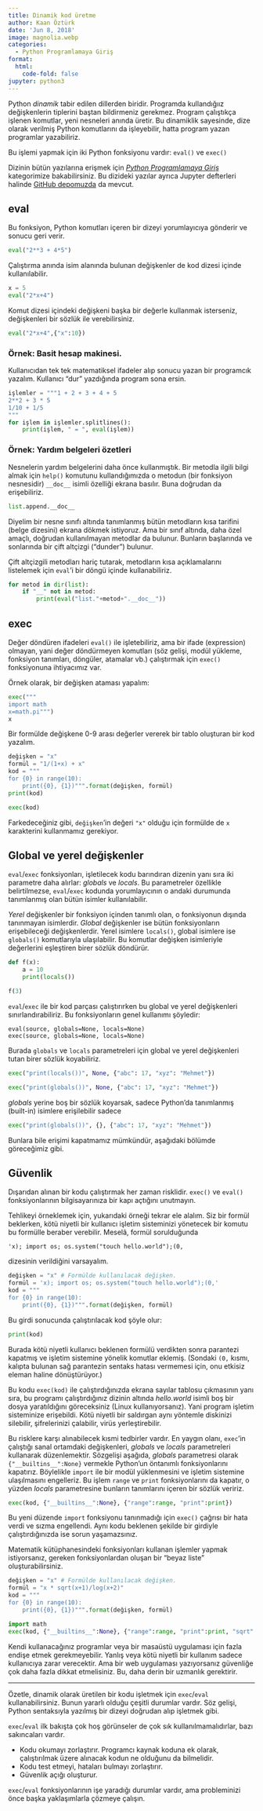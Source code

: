 ```yaml
---
title: Dinamik kod üretme
author: Kaan Öztürk
date: 'Jun 8, 2018'
image: magnolia.webp
categories:
  - Python Programlamaya Giriş
format:
  html:
    code-fold: false
jupyter: python3
---
```


Python _dinamik_ tabir edilen dillerden biridir. Programda kullandığıız değişkenlerin tiplerini baştan bildirmeniz gerekmez. Program çalıştıkça işlenen komutlar, yeni nesneleri anında üretir. Bu dinamiklik sayesinde, dize olarak verilmiş Python komutlarını da işleyebilir, hatta program yazan programlar yazabiliriz.

Bu işlemi yapmak için iki Python fonksiyonu vardır: `eval()` ve `exec()`

Dizinin bütün yazılarına erişmek için <a href="http://www.veridefteri.com/category/python-giris/"><em>Python Programlamaya Giriş</em></a> kategorimize bakabilirsiniz. Bu dizideki yazılar ayrıca Jupyter defterleri halinde <a href="https://github.com/sibirbil/VeriDefteri/tree/master/Python_Programlama">GitHub depomuzda</a> da mevcut.

## eval

Bu fonksiyon, Python komutları içeren bir dizeyi yorumlayıcıya gönderir ve sonucu geri verir.

```python
eval("2**3 + 4*5")
```

Çalıştırma anında isim alanında bulunan değişkenler de kod dizesi içinde kullanılabilir.

```python
x = 5
eval("2*x+4")
```

Komut dizesi içindeki değişkeni başka bir değerle kullanmak isterseniz, değişkenleri bir sözlük ile verebilirsiniz.

```python
eval("2*x+4",{"x":10})
```

### Örnek: Basit hesap makinesi.
Kullanıcıdan tek tek matematiksel ifadeler alıp sonucu yazan bir programcık yazalım. Kullanıcı "dur" yazdığında program sona ersin.

```python
işlemler = """1 + 2 + 3 + 4 + 5
2**2 + 3 * 5
1/10 + 1/5
"""
for işlem in işlemler.splitlines():
    print(işlem, " = ", eval(işlem))
```

### Örnek: Yardım belgeleri özetleri
Nesnelerin yardım belgelerini daha önce kullanmıştık. Bir metodla ilgili bilgi almak için `help()` komutunu kullandığımızda o metodun (bir fonksiyon nesnesidir) `__doc__` isimli özelliği ekrana basılır. Buna doğrudan da erişebiliriz.

```python
list.append.__doc__
```

Diyelim bir nesne sınıfı altında tanımlanmış bütün metodların kısa tarifini (belge dizesini) ekrana dökmek istiyoruz. Ama bir sınıf altında, daha özel amaçlı, doğrudan kullanılmayan metodlar da bulunur. Bunların başlarında ve sonlarında bir çift altçizgi ("dunder") bulunur.

Çift altçizgili metodları hariç tutarak, metodların kısa açıklamalarını listelemek için `eval`'i bir döngü içinde kullanabiliriz.

```python
for metod in dir(list):
    if "__" not in metod:
        print(eval("list."+metod+".__doc__"))
```

## exec

Değer döndüren ifadeleri `eval()` ile işletebiliriz, ama bir ifade (expression) olmayan, yani değer döndürmeyen komutları (söz gelişi, modül yükleme, fonksiyon tanımları, döngüler, atamalar vb.) çalıştırmak için `exec()` fonksiyonuna ihtiyacımız var.

Örnek olarak, bir değişken ataması yapalım:

```python
exec("""
import math
x=math.pi""")
x
```

Bir formülde değişkene 0-9 arası değerler vererek bir tablo oluşturan bir kod yazalım.

```python
değişken = "x"
formül = "1/(1+x) + x"
kod = """
for {0} in range(10):
    print({0}, {1})""".format(değişken, formül)
print(kod)
```

```python
exec(kod)
```

Farkedeceğiniz gibi, `değişken`'in değeri `"x"` olduğu için formülde de `x` karakterini kullanmamız gerekiyor.

## Global ve yerel değişkenler

`eval`/`exec` fonksiyonları, işletilecek kodu barındıran dizenin yanı sıra iki parametre daha alırlar: *globals* ve *locals*. Bu parametreler özellikle belirtilmezse, `eval`/`exec` kodunda yorumlayıcının o andaki durumunda tanımlanmış olan bütün isimler kullanılabilir.

_Yerel_ değişkenler bir fonksiyon içinden tanımlı olan, o fonksiyonun dışında tanınmayan isimlerdir. _Global_ değişkenler ise bütün fonksiyonların erişebileceği değişkenlerdir. Yerel isimlere `locals()`, global isimlere ise `globals()` komutlarıyla ulaşılabilir. Bu komutlar değişken isimleriyle değerlerini eşleştiren birer sözlük döndürür.

```python
def f(x):
    a = 10
    print(locals())

f(3)
```

`eval`/`exec` ile bir kod parçası çalıştırırken bu global ve yerel değişkenleri sınırlandırabiliriz. Bu fonksiyonların genel kullanımı şöyledir:

    eval(source, globals=None, locals=None)
    exec(source, globals=None, locals=None)

Burada `globals` ve `locals` parametreleri için global ve yerel değişkenleri tutan birer sözlük koyabiliriz.

```python
exec("print(locals())", None, {"abc": 17, "xyz": "Mehmet"})
```

```python
exec("print(globals())", None, {"abc": 17, "xyz": "Mehmet"})
```

_globals_ yerine boş bir sözlük koyarsak, sadece Python'da tanımlanmış (built-in) isimlere erişilebilir sadece

```python
exec("print(globals())", {}, {"abc": 17, "xyz": "Mehmet"})
```

Bunlara bile erişimi kapatmamız mümkündür, aşağıdaki bölümde göreceğimiz gibi.

## Güvenlik

Dışarıdan alınan bir kodu çalıştırmak her zaman risklidir. `exec()` ve `eval()` fonksiyonlarının bilgisayarınıza bir kapı açtığını unutmayın.

Tehlikeyi örneklemek için, yukarıdaki örneği tekrar ele alalım. Siz bir formül beklerken, kötü niyetli bir kullanıcı işletim sisteminizi yönetecek bir komutu bu formülle beraber verebilir. Meselâ, formül sorulduğunda

    'x); import os; os.system("touch hello.world");(0,
dizesinin verildiğini varsayalım.

```python
değişken = "x" # Formülde kullanılacak değişken.
formül = 'x); import os; os.system("touch hello.world");(0,'
kod = """
for {0} in range(10):
    print({0}, {1})""".format(değişken, formül)
```

Bu girdi sonucunda çalıştırılacak kod şöyle olur:

```python
print(kod)
```

Burada kötü niyetli kullanıcı beklenen formülü verdikten sonra parantezi kapatmış ve işletim sistemine yönelik komutlar eklemiş. (Sondaki `(0,` kısmı, kalıpta bulunan sağ parantezin sentaks hatası vermemesi için, onu etkisiz eleman haline dönüştürüyor.) 

Bu kodu `exec(kod)` ile çalıştırdığınızda ekrana sayılar tablosu çıkmasının yanı sıra, bu programı çalıştırdığınız dizinin altında _hello.world_ isimli boş bir dosya yaratıldığını göreceksiniz (Linux kullanıyorsanız). Yani program işletim sisteminize erişebildi. Kötü niyetli bir saldırgan aynı yöntemle diskinizi silebilir, şifrelerinizi çalabilir, virüs yerleştirebilir.

Bu risklere karşı alınabilecek kısmi tedbirler vardır. En yaygın olanı, `exec`'in çalıştığı sanal ortamdaki değişkenleri, _globals_ ve _locals_ parametreleri kullanarak düzenlemektir. Sözgelişi aşağıda, _globals_ parametresi olarak `{"__builtins__":None}` vermekle Python'un öntanımlı fonksiyonlarını kapatırız. Böylelikle `import` ile bir modül yüklenmesini ve işletim sistemine ulaşılmasını engelleriz. Bu işlem `range` ve `print` fonksiyonlarını da kapatır, o yüzden _locals_ parametresine bunların tanımlarını içeren bir sözlük veririz.

```python
exec(kod, {"__builtins__":None}, {"range":range, "print":print})
```

Bu yeni düzende `import` fonksiyonu tanınmadığı için `exec()` çağrısı bir hata verdi ve sızma engellendi. Aynı kodu beklenen şekilde bir girdiyle çalıştırdığınızda ise sorun yaşamazsınız. 

Matematik kütüphanesindeki fonksiyonları kullanan işlemler yapmak istiyorsanız, gereken fonksiyonlardan oluşan bir "beyaz liste" oluşturabilirsiniz.

```python
değişken = "x" # Formülde kullanılacak değişken.
formül = "x * sqrt(x+1)/log(x+2)"
kod = """
for {0} in range(10):
    print({0}, {1})""".format(değişken, formül)
```

```python
import math
exec(kod, {"__builtins__":None}, {"range":range, "print":print, "sqrt":math.sqrt, "log":math.log})
```

Kendi kullanacağınız programlar veya bir masaüstü uygulaması için fazla endişe etmek gerekmeyebilir. Yanlış veya kötü niyetli bir kullanım sadece kullanıcıya zarar verecektir. Ama bir web uygulaması yazıyorsanız güvenliğe çok daha fazla dikkat etmelisiniz. Bu, daha derin bir uzmanlık gerektirir.

------
Özetle, dinamik olarak üretilen bir kodu işletmek için `exec`/`eval` kullanabilirsiniz. Bunun yararlı olduğu çeşitli durumlar vardır. Söz gelişi, Python sentaksıyla yazılmış bir dizeyi doğrudan alıp işletmek gibi.

`exec`/`eval` ilk bakışta çok hoş görünseler de çok sık kullanılmamalıdırlar, bazı sakıncaları vardır.

* Kodu okumayı zorlaştırır. Programcı kaynak koduna ek olarak, çalıştırılmak üzere alınacak kodun ne olduğunu da bilmelidir.
* Kodu test etmeyi, hataları bulmayı zorlaştırır.
* Güvenlik açığı oluşturur.

`exec`/`eval` fonksiyonlarının işe yaradığı durumlar vardır, ama probleminizi önce başka yaklaşımlarla çözmeye çalışın.

